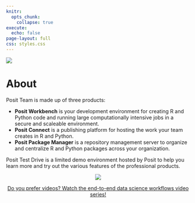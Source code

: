 ```yaml
---
knitr:
  opts_chunk: 
    collapse: true
execute: 
  echo: false
page-layout: full
css: styles.css
---
```


<img src="img/logo-team-full-color.svg" class="w-75"/>

<h1>About</h1>

::: increased-font-size
Posit Team is made up of three products:

- **Posit Workbench** is your development environment for creating R and Python code and running large computationally intensive jobs in a secure and scaleable environment.
- **Posit Connect** is a publishing platform for hosting the work your team creates in R and Python.
- **Posit Package Manager** is a repository management server to organize and centralize R and Python packages across your organization.

Posit Test Drive is a limited demo environment hosted by Posit to help you learn more and try out the various features of the professional products. 

<center>

<img src="img/concept_map.jpg" class="w-75"/>

</center>

:::

<center>

<a href="https://www.youtube.com/watch?v=L6lh2u5pFhc&list=PL9HYL-VRX0oRsUB5AgNMQuKuHPpNDLBVt&pp=iAQB" class="btn btn-primary btn-lg" role="button">Do you prefer videos? Watch the end-to-end data science workflows video series!</a>

</center>

<br>








